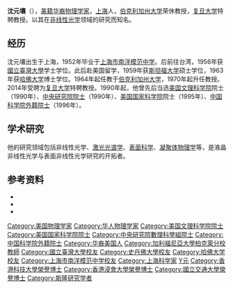 {{Infobox scientist
| name              = 沈元壤<br />Yuen-Ron Shen
| image             = <!--(filename only)-->
| image_size        = 
| alt               = 
| caption           = 
| birth_date        = {{birth year and age|1935|3}}<!-- {{Birth date and age|YYYY|MM|DD}} -->
| birth_place       = {{ROC}}[[上海市|上海市]]
| death_date        =  <!-- {{Death date and age|YYYY|MM|DD|YYYY|MM|DD}} (death date then birth date) -->
| death_place       = 
| residence         = {{USA}}
| citizenship       = {{USA}}
| nationality       = 
| fields            = [[物理|物理]]<br />[[非線性光學|非線性光學]]
| workplaces        = [[柏克萊加州大學|柏克萊加州大學]]
| education         = '''学历'''：<br>{{flagicon|TWN}} [[國立臺灣大學|國立臺灣大學]]毕业<br>{{flagicon|USA}} [[斯坦福大学|斯坦福大学]]毕业<br>{{flagicon|USA}} [[哈佛大学|哈佛大学]]毕业<br>'''学位'''：<br>{{flagicon|TWN}} [[國立臺灣大學|國立臺灣大學]]学士<br>{{flagicon|USA}} [[斯坦福大学|斯坦福大学]]硕士<br>{{flagicon|USA}} [[哈佛大学|哈佛大学]]博士<br>{{flagicon|HKG}} [[香港浸会大学|香港浸会大学]]荣誉理学博士<ref>{{cite web | language = zh-hans | publisher = 搜狐网>新闻中心>国内新闻>国内要闻>港澳台 | title = 陈映真侯孝贤等获颁香港浸会大学荣誉博士学位 | url = http://news.sohu.com/20071012/n252620320.shtml | author = 来源：搜狐网；责任编辑：赵健 | date = 2007年10月12日 | accessdate = 2007年10月12日 | archive-date = 2007年10月17日 | archive-url = https://web.archive.org/web/20071017014916/http://news.sohu.com/20071012/n252620320.shtml | dead-url = no }}</ref>
| alma_mater        = {{flagicon|TWN}} [[国立台湾大学|国立台湾大学]]<br>{{flagicon|USA}} [[斯坦福大学|斯坦福大学]]<br>{{flagicon|USA}} [[哈佛大学|哈佛大学]]
| doctoral_advisor  = 
| academic_advisors = 
| doctoral_students = 
| notable_students  = 
| known_for         = 
| author_abbrev_bot = 
| author_abbrev_zoo = 
| influences        = 
| influenced        = 
| awards            = 
| signature         = <!--(filename only)-->
| signature_alt     = 
| footnotes         = 
| spouse            = 
}}
'''沈元壤'''（{{bd|1935年|3月}}），[[华裔美国人|美籍华裔]][[物理学家|物理学家]]，[[上海|上海]]人，[[伯克利加州大学|伯克利加州大学]]荣休教授，[[复旦大学|复旦大学]]特聘教授。以其在[[非线性光学|非线性光学]]领域的研究而知名。

== 经历 ==
沈元壤出生于上海，1952年毕业于[[上海市南洋模范中学|上海市南洋模范中学]]。后前往台湾，1956年获[[國立臺灣大學|國立臺灣大學]]学士学位。此后赴美国留学，1959年获[[斯坦福大学|斯坦福大学]]硕士学位，1963年获[[哈佛大学|哈佛大学]]博士学位。1964年起任教于[[伯克利加州大学|伯克利加州大学]]，1970年起升任教授。2014年受聘为[[复旦大学|复旦大学]]特聘教授。1990年起，他曾先后当选[[美国文理科学院|美国文理科学院]]院士（1990年）、[[中央研究院院士|中央研究院院士]]（1990年）、[[美国国家科学院|美国国家科学院]]院士（1995年）、[[中国科学院外籍院士|中国科学院外籍院士]]（1996年）。

== 学术研究 ==
他的研究领域包括非线性光学、[[激光光谱学|激光光谱学]]、[[表面科学|表面科学]]、[[凝聚体物理学|凝聚体物理学]]等，是液晶非线性光学与表面非线性光学研究的开拓者。

== 参考资料 ==
* {{cite web|url=https://db1n.sinica.edu.tw/textdb/ioconas/binfo1N.php?_session=0&_op=?ID:M050|title=沈元壤|publisher=中央研究院|accessdate=2020-09-12|archive-date=2019-06-06|archive-url=https://web.archive.org/web/20190606065821/https://db1n.sinica.edu.tw/textdb/ioconas/binfo1N.php?_session=0&_op=%3FID%3AM050|dead-url=no}}
* {{cite web|url=http://sourcedb.cas.cn/sourcedb_ad_cas/zw2/ysxx/wjysmd/200906/t20090624_1808829.html|title=沈元壤|publisher=中国科学院|deadurl=yes|archiveurl=https://web.archive.org/web/20110930011532/http://sourcedb.cas.cn/sourcedb_ad_cas/zw2/ysxx/wjysmd/200906/t20090624_1808829.html|archivedate=2011-09-30}}
* {{cite web|url=http://www.bulletin.cas.cn/gkml/2010D2Q/ysyxb/201003/t20100319_2800221.html|title=心系中国科技发展——记2009年度国家国际科学技术合作奖获得者沈元壤教授|publisher=中国科学院|access-date=2011-10-17|archive-date=2021-05-18|archive-url=https://web.archive.org/web/20210518100515/http://www.bulletin.cas.cn/gkml/2010D2Q/ysyxb/201003/t20100319_2800221.html|dead-url=yes}}
{{Reflist}}

{{中国科学院院士}}
{{中央研究院第十八届院士}}
{{中国科学院外籍院士}}

{{DEFAULTSORT:Shen, Yuen-Ron}}
[[Category:美国物理学家|Category:美国物理学家]]
[[Category:华人物理学家|Category:华人物理学家]]
[[Category:美国文理科学院院士|Category:美国文理科学院院士]]
[[Category:美国国家科学院院士|Category:美国国家科学院院士]]
[[Category:中央研究院數理科學組院士|Category:中央研究院數理科學組院士]]
[[Category:中国科学院外籍院士|Category:中国科学院外籍院士]]
[[Category:华裔美国人|Category:华裔美国人]]
[[Category:加利福尼亞大學柏克萊分校教師|Category:加利福尼亞大學柏克萊分校教師]]
[[Category:國立臺灣大學校友|Category:國立臺灣大學校友]]
[[Category:史丹佛大學校友|Category:史丹佛大學校友]]
[[Category:哈佛大学校友|Category:哈佛大学校友]]
[[Category:上海市南洋模范中学校友|Category:上海市南洋模范中学校友]]
[[Category:上海科学家|Category:上海科学家]]
[[Category:沈姓|Y元]]
[[Category:香港科技大學榮譽博士|Category:香港科技大學榮譽博士]]
[[Category:香港浸會大學榮譽博士|Category:香港浸會大學榮譽博士]]
[[Category:國立交通大學榮譽博士|Category:國立交通大學榮譽博士]]
[[Category:斯隆研究学者|Category:斯隆研究学者]]